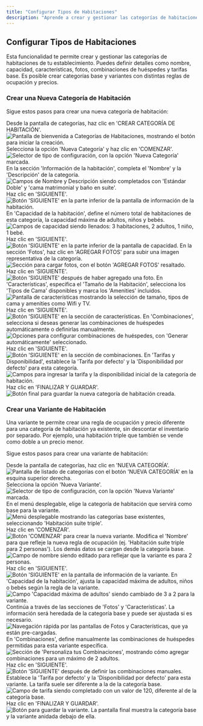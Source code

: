 ```yaml
---
title: "Configurar Tipos de Habitaciones"
description: "Aprende a crear y gestionar las categorías de habitaciones de tu establecimiento, incluyendo detalles, capacidades, características y tarifas."
---
```


## Configurar Tipos de Habitaciones

Esta funcionalidad te permite crear y gestionar las categorías de habitaciones de tu establecimiento. Puedes definir detalles como nombre, capacidad, características, fotos, combinaciones de huéspedes y tarifas base. Es posible crear categorías base y variantes con distintas reglas de ocupación y precios.

### Crear una Nueva Categoría de Habitación

Sigue estos pasos para crear una nueva categoría de habitación:

<Steps>
<Step title="Inicia la creación">
  Desde la pantalla de categorías, haz clic en 'CREAR CATEGORÍA DE HABITACIÓN'.

  <Frame>
  <img src="https://files-public-web.s3-us-west-2.amazonaws.com/1978/video_screenshots/2025/09/03/screenshot_1756929099_0_68b89c4b0ee01.jpg" alt="Pantalla de bienvenida a Categorías de Habitaciones, mostrando el botón para iniciar la creación." />
  </Frame>
</Step>

<Step title="Selecciona el tipo de configuración">
  Selecciona la opción 'Nueva Categoría' y haz clic en 'COMENZAR'.

  <Frame>
  <img src="https://files-public-web.s3-us-west-2.amazonaws.com/1978/video_screenshots/2025/09/03/screenshot_1756929099_1_68b89c4b3e99d.jpg" alt="Selector de tipo de configuración, con la opción 'Nueva Categoría' marcada." />
  </Frame>
</Step>

<Step title="Ingresa la información de la habitación">
  En la sección 'Información de la habitación', completa el 'Nombre' y la 'Descripción' de la categoría.

  <Frame>
  <img src="https://files-public-web.s3-us-west-2.amazonaws.com/1978/video_screenshots/2025/09/03/screenshot_1756929099_2_68b89c4b580bf.jpg" alt="Campos de Nombre y Descripción siendo completados con 'Estándar Doble' y 'cama matrimonial y baño en suite'." />
  </Frame>
  Haz clic en 'SIGUIENTE'.

  <Frame>
  <img src="https://files-public-web.s3-us-west-2.amazonaws.com/1978/video_screenshots/2025/09/03/screenshot_1756929099_3_68b89c4b75b6d.jpg" alt="Botón 'SIGUIENTE' en la parte inferior de la pantalla de información de la habitación." />
  </Frame>
</Step>

<Step title="Define la capacidad de la habitación">
  En 'Capacidad de la habitación', define el número total de habitaciones de esta categoría, la capacidad máxima de adultos, niños y bebés.

  <Frame>
  <img src="https://files-public-web.s3-us-west-2.amazonaws.com/1978/video_screenshots/2025/09/03/screenshot_1756929099_4_68b89c4bbe34f.jpg" alt="Campos de capacidad siendo llenados: 3 habitaciones, 2 adultos, 1 niño, 1 bebé." />
  </Frame>
  Haz clic en 'SIGUIENTE'.

  <Frame>
  <img src="https://files-public-web.s3-us-west-2.amazonaws.com/1978/video_screenshots/2025/09/03/screenshot_1756929099_5_68b89c4be79c2.jpg" alt="Botón 'SIGUIENTE' en la parte inferior de la pantalla de capacidad." />
  </Frame>
</Step>

<Step title="Agrega fotos representativas">
  En la sección 'Fotos', haz clic en 'AGREGAR FOTOS' para subir una imagen representativa de la categoría.

  <Frame>
  <img src="https://files-public-web.s3-us-west-2.amazonaws.com/1978/video_screenshots/2025/09/03/screenshot_1756929100_6_68b89c4c2a5f9.jpg" alt="Sección para cargar fotos, con el botón 'AGREGAR FOTOS' resaltado." />
  </Frame>
  Haz clic en 'SIGUIENTE'.

  <Frame>
  <img src="https://files-public-web.s3-us-west-2.amazonaws.com/1978/video_screenshots/2025/09/03/screenshot_1756929100_7_68b89c4c6756a.jpg" alt="Botón 'SIGUIENTE' después de haber agregado una foto." />
  </Frame>
</Step>

<Step title="Especifica las características">
  En 'Características', especifica el 'Tamaño de la Habitación', selecciona los 'Tipos de Cama' disponibles y marca los 'Amenities' incluidos.

  <Frame>
  <img src="https://files-public-web.s3-us-west-2.amazonaws.com/1978/video_screenshots/2025/09/03/screenshot_1756929100_8_68b89c4caa42a.jpg" alt="Pantalla de características mostrando la selección de tamaño, tipos de cama y amenities como Wifi y TV." />
  </Frame>
  Haz clic en 'SIGUIENTE'.

  <Frame>
  <img src="https://files-public-web.s3-us-west-2.amazonaws.com/1978/video_screenshots/2025/09/03/screenshot_1756929100_9_68b89c4cdf30b.jpg" alt="Botón 'SIGUIENTE' en la sección de características." />
  </Frame>
</Step>

<Step title="Configura las combinaciones de huéspedes">
  En 'Combinaciones', selecciona si deseas generar las combinaciones de huéspedes automáticamente o definirlas manualmente.

  <Frame>
  <img src="https://files-public-web.s3-us-west-2.amazonaws.com/1978/video_screenshots/2025/09/03/screenshot_1756929101_10_68b89c4d21991.jpg" alt="Opciones para configurar combinaciones de huéspedes, con 'Generar automáticamente' seleccionado." />
  </Frame>
  Haz clic en 'SIGUIENTE'.

  <Frame>
  <img src="https://files-public-web.s3-us-west-2.amazonaws.com/1978/video_screenshots/2025/09/03/screenshot_1756929101_11_68b89c4d4920d.jpg" alt="Botón 'SIGUIENTE' en la sección de combinaciones." />
  </Frame>
</Step>

<Step title="Establece tarifas y disponibilidad">
  En 'Tarifas y Disponibilidad', establece la 'Tarifa por defecto' y la 'Disponibilidad por defecto' para esta categoría.

  <Frame>
  <img src="https://files-public-web.s3-us-west-2.amazonaws.com/1978/video_screenshots/2025/09/03/screenshot_1756929101_12_68b89c4d72814.jpg" alt="Campos para ingresar la tarifa y la disponibilidad inicial de la categoría de habitación." />
  </Frame>
  Haz clic en 'FINALIZAR Y GUARDAR'.

  <Frame>
  <img src="https://files-public-web.s3-us-west-2.amazonaws.com/1978/video_screenshots/2025/09/03/screenshot_1756929101_13_68b89c4db7197.jpg" alt="Botón final para guardar la nueva categoría de habitación creada." />
  </Frame>
</Step>
</Steps>

### Crear una Variante de Habitación

Una variante te permite crear una regla de ocupación y precio diferente para una categoría de habitación ya existente, sin descontar el inventario por separado. Por ejemplo, una habitación triple que también se vende como doble a un precio menor.

Sigue estos pasos para crear una variante de habitación:

<Steps>
<Step title="Inicia la creación de la variante">
  Desde la pantalla de categorías, haz clic en 'NUEVA CATEGORÍA'.

  <Frame>
  <img src="https://files-public-web.s3-us-west-2.amazonaws.com/1978/video_screenshots/2025/09/03/screenshot_1756929102_14_68b89c4e0361d.jpg" alt="Pantalla de listado de categorías con el botón 'NUEVA CATEGORÍA' en la esquina superior derecha." />
  </Frame>
</Step>

<Step title="Selecciona el tipo de configuración (variante)">
  Selecciona la opción 'Nueva Variante'.

  <Frame>
  <img src="https://files-public-web.s3-us-west-2.amazonaws.com/1978/video_screenshots/2025/09/03/screenshot_1756929102_15_68b89c4e272b8.jpg" alt="Selector de tipo de configuración, con la opción 'Nueva Variante' marcada." />
  </Frame>
</Step>

<Step title="Selecciona la categoría base">
  En el menú desplegable, elige la categoría de habitación que servirá como base para la variante.

  <Frame>
  <img src="https://files-public-web.s3-us-west-2.amazonaws.com/1978/video_screenshots/2025/09/03/screenshot_1756929102_16_68b89c4e65cff.jpg" alt="Menú desplegable mostrando las categorías base existentes, seleccionando 'Habitación suite triple'." />
  </Frame>
  Haz clic en 'COMENZAR'.

  <Frame>
  <img src="https://files-public-web.s3-us-west-2.amazonaws.com/1978/video_screenshots/2025/09/03/screenshot_1756929102_17_68b89c4e8ac1c.jpg" alt="Botón 'COMENZAR' para crear la nueva variante." />
  </Frame>
</Step>

<Step title="Modifica la información de la variante">
  Modifica el 'Nombre' para que refleje la nueva regla de ocupación (ej. 'Habitación suite triple para 2 personas'). Los demás datos se cargan desde la categoría base.

  <Frame>
  <img src="https://files-public-web.s3-us-west-2.amazonaws.com/1978/video_screenshots/2025/09/03/screenshot_1756929102_18_68b89c4ec7f33.jpg" alt="Campo de nombre siendo editado para reflejar que la variante es para 2 personas." />
  </Frame>
  Haz clic en 'SIGUIENTE'.

  <Frame>
  <img src="https://files-public-web.s3-us-west-2.amazonaws.com/1978/video_screenshots/2025/09/03/screenshot_1756929103_19_68b89c4f00031.jpg" alt="Botón 'SIGUIENTE' en la pantalla de información de la variante." />
  </Frame>
</Step>

<Step title="Ajusta la capacidad">
  En 'Capacidad de la habitación', ajusta la capacidad máxima de adultos, niños o bebés según la regla de la variante.

  <Frame>
  <img src="https://files-public-web.s3-us-west-2.amazonaws.com/1978/video_screenshots/2025/09/03/screenshot_1756929103_20_68b89c4f24879.jpg" alt="Campo 'Capacidad máxima de adultos' siendo cambiado de 3 a 2 para la variante." />
  </Frame>
</Step>

<Step title="Revisa las secciones de fotos y características">
  Continúa a través de las secciones de 'Fotos' y 'Características'. La información será heredada de la categoría base y puede ser ajustada si es necesario.

  <Frame>
  <img src="https://files-public-web.s3-us-west-2.amazonaws.com/1978/video_screenshots/2025/09/03/screenshot_1756929103_21_68b89c4f4a7cd.jpg" alt="Navegación rápida por las pantallas de Fotos y Características, que ya están pre-cargadas." />
  </Frame>
</Step>

<Step title="Define las combinaciones de huéspedes">
  En 'Combinaciones', define manualmente las combinaciones de huéspedes permitidas para esta variante específica.

  <Frame>
  <img src="https://files-public-web.s3-us-west-2.amazonaws.com/1978/video_screenshots/2025/09/03/screenshot_1756929103_22_68b89c4f7f0d9.jpg" alt="Sección de 'Personaliza tus Combinaciones', mostrando cómo agregar combinaciones para un máximo de 2 adultos." />
  </Frame>
  Haz clic en 'SIGUIENTE'.

  <Frame>
  <img src="https://files-public-web.s3-us-west-2.amazonaws.com/1978/video_screenshots/2025/09/03/screenshot_1756929103_23_68b89c4fa79ee.jpg" alt="Botón 'SIGUIENTE' después de definir las combinaciones manuales." />
  </Frame>
</Step>

<Step title="Establece tarifas y disponibilidad">
  Establece la 'Tarifa por defecto' y la 'Disponibilidad por defecto' para esta variante. La tarifa suele ser diferente a la de la categoría base.

  <Frame>
  <img src="https://files-public-web.s3-us-west-2.amazonaws.com/1978/video_screenshots/2025/09/03/screenshot_1756929103_24_68b89c4fe47b9.jpg" alt="Campo de tarifa siendo completado con un valor de 120, diferente al de la categoría base." />
  </Frame>
  Haz clic en 'FINALIZAR Y GUARDAR'.

  <Frame>
  <img src="https://files-public-web.s3-us-west-2.amazonaws.com/1978/video_screenshots/2025/09/03/screenshot_1756929104_25_68b89c500d6d5.jpg" alt="Botón para guardar la variante. La pantalla final muestra la categoría base y la variante anidada debajo de ella." />
  </Frame>
</Step>
</Steps>

